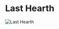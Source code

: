 

# Last Hearth

<Image
  src="https://cdn.sanity.io/images/1as7cn02/production/6cdfb0bc03d960c82de48cdb521e50c07a6fcbc7-1280x720.png?w=976&h=350&fit=crop&crop=center&auto=format"
  alt="Last Hearth"
  width={976}
  height={350}
/>

<ProjectDetails
  region="North"
  house="House Umber"
  type="Castle"
  status="Completed"
  warp="/warp lasthearth"
  projectLead="AdricTW"
  dateStarted="January 30, 2014"
  dateCompleted="January 30, 2014"
/>
